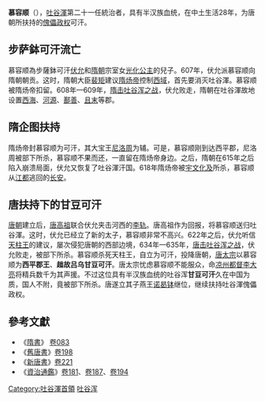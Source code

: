 '''慕容顺'''（{{bd|604年||635年|catIdx=M}}），[[吐谷渾|吐谷渾]]第二十一任統治者，具有半汉族血统，在中土生活28年，为唐朝所扶持的[[傀儡政权|傀儡政权]]可汗。

==步萨鉢可汗流亡==
慕容顺為步薩鉢可汗[[伏允|伏允]]和[[隋朝|隋朝]]宗室女[[光化公主|光化公主]]的兒子。607年，伏允派慕容顺向隋朝朝贡。这时，隋朝大臣[[裴矩|裴矩]]建议[[隋炀帝|隋炀帝]]控制[[西域|西域]]，首先要消灭吐谷渾。慕容顺被隋炀帝扣留。608年—609年，[[隋击吐谷浑之战|隋击吐谷浑之战]]，伏允败走，隋朝在吐谷渾故地设置[[西海|西海]]、[[河源|河源]]、[[鄯善|鄯善]]、[[且末|且末]]等郡。

==隋企图扶持==
隋炀帝封慕容顺为可汗，其大宝王[[尼洛周|尼洛周]]为辅。可是，慕容顺刚到达西平郡，尼洛周被部下所杀，慕容顺不果而还，一直留在隋炀帝身边。之后，隋朝在615年之后陷入崩溃局面，伏允又恢复了吐谷渾汗国。618年隋炀帝被[[宇文化及|宇文化及]]所杀，慕容顺从[[江都|江都]]逃回的[[长安|长安]]。

==唐扶持下的甘豆可汗==
[[唐朝|唐朝]]建立后，[[唐高祖|唐高祖]]联合伏允夹击河西的[[李轨|李轨]]。唐高祖作为回报，将慕容顺送归吐谷渾。这时，伏允已经立了新的太子，慕容顺非常不高兴。622年之后，伏允听信[[天柱王|天柱王]]的建议，屡次侵犯唐朝的西部边境，634年—635年，[[唐击吐谷浑之战|唐击吐谷浑之战]]，伏允败走，被部下所杀。慕容顺杀死天柱王，自立为可汗，投降唐朝，[[唐太宗|唐太宗]]以慕容顺为'''西平郡王'''、'''趉故吕乌甘豆可汗'''。唐太宗忧虑慕容顺不能服众，命[[凉州|凉州]][[都督|都督]][[李大亮|李大亮]]将精兵数千为其声援。不过这位具有半汉族血统的吐谷浑'''甘豆可汗'''久在中国为质，国人不附，竟被部下所杀。唐遂立其子燕王[[诺曷钵|诺曷钵]]继位，继续扶持吐谷渾傀儡政权。

==參考文獻==
*《[[隋書|隋書]]》 [[s:隋書/卷83|卷083]]
*《[[舊唐書|舊唐書]]》[[s:舊唐書/卷198|卷198]]
*《[[新唐書|新唐書]]》[[s:新唐書/卷221|卷221]]
*《[[資治通鑑|資治通鑑]]》[[s:資治通鑑/卷181|卷181]]、[[s:資治通鑑/卷187|卷187]]、[[s:資治通鑑/卷194|卷194]]

{{start box}}
{{s-before|[[伏允|伏允]]}}
{{s-title|[[吐谷渾|吐谷渾]][[可汗|可汗]]|在位期間635年}}
{{s-after|[[诺曷钵|诺曷钵]]}}
{{end box}}

[[Category:吐谷渾首領|Category:吐谷渾首領]]
[[Category:唐朝异姓郡王|吐谷浑]]